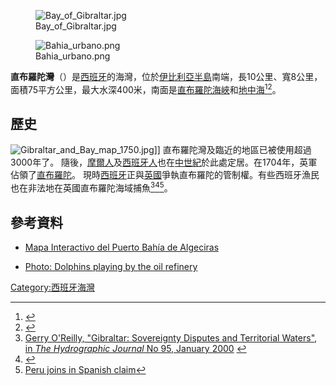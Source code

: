 [[Image:Bay_of_Gibraltar.jpg|right]]

{{Coord|36|7|51.91|N|5|23|45.63|W|region:GI_type:waterbody|display=title}}

[[Image:Bahia_urbano.png|right]]

'''直布羅陀灣'''（{{lang-es|Bahía de Algeciras}}）是[[西班牙|西班牙]]的海灣，位於[[伊比利亞半島|伊比利亞半島]]南端，長10公里、寬8公里，面積75平方公里，最大水深400米，南面是[[直布羅陀海峽|直布羅陀海峽]]和[[地中海|地中海]]<ref>{{Cite web |url=http://www.dur.ac.uk/resources/ibru/publications/full/bsb7-1_oreilly.pdf |title=存档副本 |access-date=2014-07-06 |archive-date=2012-10-12 |archive-url=https://web.archive.org/web/20121012005917/http://www.dur.ac.uk/resources/ibru/publications/full/bsb7-1_oreilly.pdf |dead-url=no }}</ref><ref>{{Cite web |url=http://www.firmm.org/en/news/article/items/impressions-of-a-course-participant-part-1 |title=存档副本 |access-date=2014-07-06 |archive-date=2019-05-27 |archive-url=https://web.archive.org/web/20190527090729/https://www.firmm.org/en/news/article/items/impressions-of-a-course-participant-part-1 |dead-url=no }}</ref>。
==歷史==
[[File:Gibraltar_and_Bay_map_1750.jpg|thumb]]]]
直布羅陀灣及臨近的地區已被使用超過3000年了。 隨後，[[摩爾人|摩爾人]]及[[西班牙人|西班牙人]]也在[[中世紀|中世紀]]於此處定居。在1704年，英軍佔領了[[直布羅陀|直布羅陀]]。
現時[[西班牙|西班牙]]正與[[英國|英國]]爭執直布羅陀的管制權。有些西班牙漁民也在非法地在英國直布羅陀海域捕魚<ref>[http://www.hydrographicsociety.org/Articles/journal/2000/95-2.htm Gerry O'Reilly, "Gibraltar: Sovereignty Disputes and Territorial Waters", in ''The Hydrographic Journal'' No 95, January 2000] {{webarchive|url=https://web.archive.org/web/20060503025537/http://www.hydrographicsociety.org/Articles/journal/2000/95-2.htm |date=2006-05-03 }}</ref><ref>{{Cite web |url=http://www.un.org/Depts/los/convention_agreements/convention_overview_convention.htm |title=UN Law of the Seas website |accessdate=2014-07-06 |archive-date=2015-11-03 |archive-url=https://web.archive.org/web/20151103052713/http://www.un.org/Depts/los/convention_agreements/convention_overview_convention.htm |dead-url=no }}</ref><ref>[http://www.reuters.com/article/scienceNews/idUSN2046348920080820 Peru joins in Spanish claim]</ref>。

==參考資料==
*{{es}}[https://web.archive.org/web/20060502031053/http://www.apba.es/Mapa/mapa.htm Mapa Interactivo del Puerto Bahía de Algeciras]
*[http://www.flickr.com/photos/andresv/870973057/ Photo: Dolphins playing by the oil refinery] {{Wayback|url=http://www.flickr.com/photos/andresv/870973057/ |date=20190121072627 }}
{{reflist}}
{{Authority control}}
{{Spain-geo-stub}}
[[Category:西班牙海灣|Category:西班牙海灣]]
